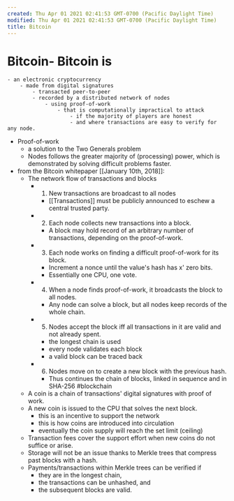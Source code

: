 ```yaml
---
created: Thu Apr 01 2021 02:41:53 GMT-0700 (Pacific Daylight Time)
modified: Thu Apr 01 2021 02:41:53 GMT-0700 (Pacific Daylight Time)
title: Bitcoin
---
```

# Bitcoin- Bitcoin is
    - an electronic cryptocurrency
        - made from digital signatures
            - transacted peer-to-peer
            - recorded by a distributed network of nodes
                - using proof-of-work
                    - that is computationally impractical to attack
                        - if the majority of players are honest
                        - and where transactions are easy to verify for any node.
- Proof-of-work
    - a solution to the Two Generals problem
    - Nodes follows the greater majority of (processing) power, which is demonstrated by solving difficult problems faster.
- from the Bitcoin whitepaper [[January 10th, 2018]]:
    - The network flow of transactions and blocks
        - 1. New transactions are broadcast to all nodes
            - [[Transactions]] must be publicly announced to eschew a central trusted party.
        - 2. Each node collects new transactions into a block.
            - A block may hold record of an arbitrary number of transactions, depending on the proof-of-work.
        - 3. Each node works on finding a difficult proof-of-work for its block.
            - Increment a nonce until the value's hash has x' zero bits.
            - Essentially one CPU, one vote.
        - 4. When a node finds proof-of-work, it broadcasts the block to all nodes.
            - Any node can solve a block, but all nodes keep records of the whole chain.
        - 5. Nodes accept the block iff all transactions in it are valid and not already spent.
            - the longest chain is used
            - every node validates each block
            - a valid block can be traced back
        - 6. Nodes move on to create a new block with the previous hash.
            - Thus continues the chain of blocks, linked in sequence and in SHA-256 #blockchain
    - A coin is a chain of transactions' digital signatures with proof of work.
    - A new coin is issued to the CPU that solves the next block.
        - this is an incentive to support the network
        - this is how coins are introduced into circulation
        - eventually the coin supply will reach the set limit (ceiling)
    - Transaction fees cover the support effort when new coins do not suffice or arise.
    - Storage will not be an issue thanks to Merkle trees that compress past blocks with a hash.
    - Payments/transactions within Merkle trees can be verified if
        - they are in the longest chain,
        - the transactions can be unhashed, and
        - the subsequent blocks are valid.
